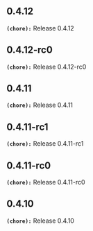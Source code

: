 ## 0.4.12
**`(chore):`** Release 0.4.12

## 0.4.12-rc0
**`(chore):`** Release 0.4.12-rc0

## 0.4.11
**`(chore):`** Release 0.4.11

## 0.4.11-rc1
**`(chore):`** Release 0.4.11-rc1

## 0.4.11-rc0
**`(chore):`** Release 0.4.11-rc0

## 0.4.10
**`(chore):`** Release 0.4.10

